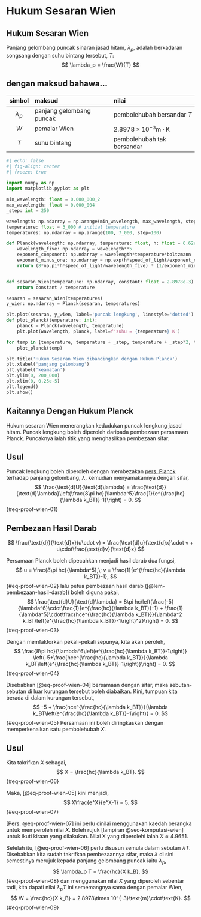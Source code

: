 # Hukum Sesaran Wien

:::::{.callout-note appearance="minimal"}
##
::::{#thm-sesaran-wien}
## Hukum Sesaran Wien
Panjang gelombang puncak sinaran jasad hitam, $\lambda_p$, adalah berkadaran songsang dengan suhu bintang tersebut, $T$:
$$
    \lambda_p = \frac{W}{T}
$$

:::{.callout-tip collapse=true}
## dengan maksud bahawa...

| simbol | maksud | nilai |
| :---: | :--- | :--- |
| $\lambda_p$ | panjang gelombang puncak | pembolehubah bersandar $T$ |
| $W$ | pemalar Wien | $2.8978\times 10^{−3} \text{m}\cdot\text{K}$ |
| $T$ | suhu bintang | pembolehubah tak bersandar |

:::
::::
:::::

```python
#| echo: false
#| fig-align: center
#| freeze: true
 
import numpy as np
import matplotlib.pyplot as plt

min_wavelength: float = 0.000_000_2
max_wavelength: float = 0.000_004
_step: int = 250

wavelength: np.ndarray = np.arange(min_wavelength, max_wavelength, step=0.2e-7)
temperature: float = 3_000 # initial temperature
temperatures: np.ndarray = np.arange(100, 7_000, step=100)

def Planck(wavelength: np.ndarray, temperature: float, h: float = 6.62e-34, boltzmann: float = 1.38e-23, speed_of_light: float = 3e8) -> np.ndarray:
    wavelength_five: np.ndarray = wavelength**5
    exponent_component: np.ndarray = wavelength*temperature*boltzmann
    exponent_minus_one: np.ndarray = np.exp(h*speed_of_light/exponent_component) - 1
    return (8*np.pi*h*speed_of_light/wavelength_five) * (1/exponent_minus_one)


def sesaran_Wien(temperature: np.ndarray, constant: float = 2.8978e-3) -> np.ndarray:
    return constant / temperature

sesaran = sesaran_Wien(temperatures)
y_wien: np.ndarray = Planck(sesaran, temperatures)

plt.plot(sesaran, y_wien, label='puncak lengkung', linestyle='dotted')
def plot_planck(temperature: int):
    planck = Planck(wavelength, temperature)
    plt.plot(wavelength, planck, label=f'suhu = {temperature} K')

for temp in [temperature, temperature + _step, temperature + _step*2, temperature + _step*3, temperature + _step*4][::-1]:
    plot_planck(temp)

plt.title('Hukum Sesaran Wien dibandingkan dengan Hukum Planck')
plt.xlabel('panjang gelombang')
plt.ylabel('keamatan')
plt.ylim(0, 200_000)
plt.xlim(0, 0.25e-5)
plt.legend()
plt.show()
```


## Kaitannya Dengan Hukum Planck {#sec-sesaran-Wien-Planck}

:::::{.proof}
Hukum sesaran Wien menerangkan kedudukan puncak lengkung jasad hitam. 
Puncak lengkung boleh diperoleh daripada pembezaan persamaan Planck. 
Puncaknya ialah titik yang menghasilkan pembezaan sifar.

:::{.callout-tip}
## Usul
Puncak lengkung boleh diperoleh dengan membezakan [pers. Planck](./Planck.qmd#hukum-planck) terhadap panjang gelombang, $\lambda$, kemudian menyamakannya dengan sifar,
$$
    \frac{\text{d}U}{\text{d}\lambda} = \frac{\text{d}}{\text{d}\lambda}\left(\frac{8\pi hc}{\lambda^5}\frac{1}{e^{\frac{hc}{\lambda k_BT}}-1}\right) = 0.
$${#eq-proof-wien-01}
:::


:::{#lem-pembezaan-hasil-darab .column-margin}
## Pembezaan Hasil Darab
$$
    \frac{\text{d}}{\text{d}x}(u\cdot v) = \frac{\text{d}u}{\text{d}x}\cdot v + u\cdot\frac{\text{d}v}{\text{d}x}
$$
:::

Persamaan Planck boleh dipecahkan menjadi hasil darab dua fungsi,
$$
    u = \frac{8\pi hc}{\lambda^5},\; v = \frac{1}{e^{\frac{hc}{\lambda k_BT}}-1},
$${#eq-proof-wien-02}
lalu petua pembezaan hasil darab ([@lem-pembezaan-hasil-darab]) boleh diguna pakai,
$$
    \frac{\text{d}U}{\text{d}\lambda} 
        = 8\pi hc\left(\frac{-5}{\lambda^6}\cdot\frac{1}{e^{\frac{hc}{\lambda k_BT}}-1} 
            + \frac{1}{\lambda^5}\cdot\frac{hce^{\frac{hc}{\lambda k_BT}}}{\lambda^2 k_BT\left(e^{\frac{hc}{\lambda k_BT}}-1\right)^2}\right) 
        = 0.
$${#eq-proof-wien-03}

Dengan memfaktorkan pekali-pekali sepunya, kita akan peroleh,
$$
    \frac{8\pi hc}{\lambda^6\left(e^{\frac{hc}{\lambda k_BT}}-1\right)}
        \left(-5+\frac{hce^{\frac{hc}{\lambda k_BT}}}{\lambda k_BT\left(e^{\frac{hc}{\lambda k_BT}}-1\right)}\right) 
        = 0.
$${#eq-proof-wien-04}

Disebabkan [@eq-proof-wien-04] bersamaan dengan sifar, maka sebutan-sebutan di luar kurungan tersebut boleh diabaikan. 
Kini, tumpuan kita berada di dalam kurungan tersebut,
$$
    -5 + \frac{hce^{\frac{hc}{\lambda k_BT}}}{\lambda k_BT\left(e^{\frac{hc}{\lambda k_BT}}-1\right)}
        = 0.
$${#eq-proof-wien-05}
Persamaan ini boleh diringkaskan dengan memperkenalkan satu pembolehubah $X$.

:::{.callout-tip}
## Usul
Kita takrifkan $X$ sebagai,
$$
    X = \frac{hc}{\lambda k_BT}.
$${#eq-proof-wien-06}
:::


Maka, [@eq-proof-wien-05] kini menjadi,
$$
    X\frac{e^X}{e^X-1} = 5.
$${#eq-proof-wien-07}

[Pers. @eq-proof-wien-07] ini perlu dinilai menggunakan kaedah berangka untuk memperoleh nilai $X$. 
Boleh rujuk [lampiran @sec-komputasi-wien] untuk ikuti kiraan yang dilakukan.
Nilai X yang diperolehi ialah $X \approx 4.9651$.

Setelah itu, [@eq-proof-wien-06] perlu disusun semula dalam sebutan $\lambda T$. 
Disebabkan kita sudah takrifkan pembezaannya sifar, maka $\lambda$ di sini semestinya merujuk kepada panjang gelombang puncak iaitu $\lambda_p$,
$$
    \lambda_p T = \frac{hc}{X k_B},
$${#eq-proof-wien-08}
dan menggunakan nilai $X$ yang diperoleh sebentar tadi, kita dapati nilai $\lambda_p T$ ini sememangnya sama dengan pemalar Wien,
$$
    W = \frac{hc}{X k_B} = 2.8978\times 10^{-3}\text{m}\cdot\text{K}.
$${#eq-proof-wien-09}
:::::